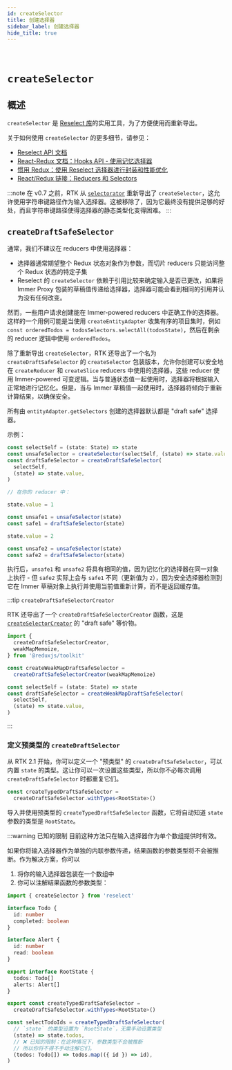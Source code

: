 ```yaml
---
id: createSelector
title: 创建选择器
sidebar_label: 创建选择器
hide_title: true
---
```


&nbsp;

# `createSelector`

## 概述

`createSelector` 是 [Reselect 库](https://github.com/reduxjs/reselect)的实用工具，为了方便使用而重新导出。

关于如何使用 `createSelector` 的更多细节，请参见：

- [Reselect API 文档](https://github.com/reduxjs/reselect)
- [React-Redux 文档：Hooks API - 使用记忆选择器](https://react-redux.js.org/next/api/hooks#using-memoizing-selectors)
- [惯用 Redux：使用 Reselect 选择器进行封装和性能优化](https://blog.isquaredsoftware.com/2017/12/idiomatic-redux-using-reselect-selectors/)
- [React/Redux 链接：Reducers 和 Selectors](https://github.com/markerikson/react-redux-links/blob/master/redux-reducers-selectors.md)

:::note
在 v0.7 之前，RTK 从 [`selectorator`](https://github.com/planttheidea/selectorator) 重新导出了 `createSelector`，这允许使用字符串键路径作为输入选择器。这被移除了，因为它最终没有提供足够的好处，而且字符串键路径使得选择器的静态类型化变得困难。
:::

## `createDraftSafeSelector`

通常，我们不建议在 reducers 中使用选择器：

- 选择器通常期望整个 Redux 状态对象作为参数，而切片 reducers 只能访问整个 Redux 状态的特定子集
- Reselect 的 `createSelector` 依赖于引用比较来确定输入是否已更改，如果将 Immer Proxy 包装的草稿值传递给选择器，选择器可能会看到相同的引用并认为没有任何改变。

然而，一些用户请求创建能在 Immer-powered reducers 中正确工作的选择器。这样的一个用例可能是当使用 `createEntityAdapter` 收集有序的项目集时，例如 `const orderedTodos = todosSelectors.selectAll(todosState)`，然后在剩余的 reducer 逻辑中使用 `orderedTodos`。

除了重新导出 `createSelector`，RTK 还导出了一个名为 `createDraftSafeSelector` 的 `createSelector` 包装版本，允许你创建可以安全地在 `createReducer` 和 `createSlice` reducers 中使用的选择器，这些 reducer 使用 Immer-powered 可变逻辑。当与普通状态值一起使用时，选择器将根据输入正常地进行记忆化。但是，当与 Immer 草稿值一起使用时，选择器将倾向于重新计算结果，以确保安全。

所有由 `entityAdapter.getSelectors` 创建的选择器默认都是 "draft safe" 选择器。

示例：

```ts no-transpile
const selectSelf = (state: State) => state
const unsafeSelector = createSelector(selectSelf, (state) => state.value)
const draftSafeSelector = createDraftSafeSelector(
  selectSelf,
  (state) => state.value,
)

// 在你的 reducer 中：

state.value = 1

const unsafe1 = unsafeSelector(state)
const safe1 = draftSafeSelector(state)

state.value = 2

const unsafe2 = unsafeSelector(state)
const safe2 = draftSafeSelector(state)
```

执行后，`unsafe1` 和 `unsafe2` 将具有相同的值，因为记忆化的选择器在同一对象上执行 - 但 `safe2` 实际上会与 `safe1` 不同（更新值为 `2`），因为安全选择器检测到它在 Immer 草稿对象上执行并使用当前值重新计算，而不是返回缓存值。

:::tip `createDraftSafeSelectorCreator`

RTK 还导出了一个 `createDraftSafeSelectorCreator` 函数，这是 [`createSelectorCreator`](https://github.com/reduxjs/reselect#createselectorcreatormemoize-memoizeoptions) 的 "draft safe" 等价物。

```ts no-transpile
import {
  createDraftSafeSelectorCreator,
  weakMapMemoize,
} from '@reduxjs/toolkit'

const createWeakMapDraftSafeSelector =
  createDraftSafeSelectorCreator(weakMapMemoize)

const selectSelf = (state: State) => state
const draftSafeSelector = createWeakMapDraftSafeSelector(
  selectSelf,
  (state) => state.value,
)
```

:::

### 定义预类型的 `createDraftSelector`

从 RTK 2.1 开始，你可以定义一个 "预类型" 的 `createDraftSafeSelector`，可以内置 `state` 的类型。这让你可以一次设置这些类型，所以你不必每次调用 `createDraftSafeSelector` 时都重复它们。

```ts no-transpile
const createTypedDraftSafeSelector =
  createDraftSafeSelector.withTypes<RootState>()
```

导入并使用预类型的 `createTypedDraftSafeSelector` 函数，它将自动知道 `state` 参数的类型是 `RootState`。

:::warning 已知的限制
目前这种方法只在输入选择器作为单个数组提供时有效。

如果你将输入选择器作为单独的内联参数传递，结果函数的参数类型将不会被推断。作为解决方案，你可以

1. 将你的输入选择器包装在一个数组中
2. 你可以注解结果函数的参数类型：

```ts no-transpile
import { createSelector } from 'reselect'

interface Todo {
  id: number
  completed: boolean
}

interface Alert {
  id: number
  read: boolean
}

export interface RootState {
  todos: Todo[]
  alerts: Alert[]
}

export const createTypedDraftSafeSelector =
  createDraftSafeSelector.withTypes<RootState>()

const selectTodoIds = createTypedDraftSafeSelector(
  // `state` 的类型设置为 `RootState`，无需手动设置类型
  (state) => state.todos,
  // ❌ 已知的限制：在这种情况下，参数类型不会被推断
  // 所以你将不得不手动注解它们。
  (todos: Todo[]) => todos.map(({ id }) => id),
)
```
